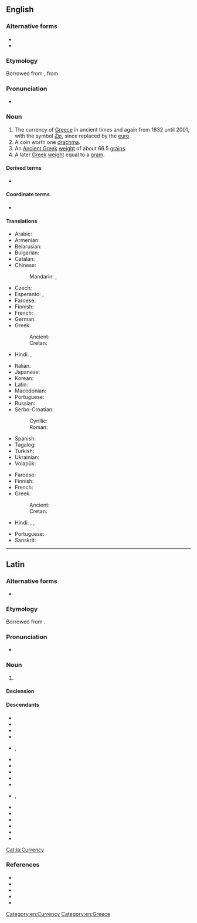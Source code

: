 ==English==
{{wikipedia|Greek drachma}}

===Alternative forms===
* {{alter|en|drachm||obsolete}}
* {{alter|en|drachme||dated}}

===Etymology===
Borrowed from {{bor|en|la|drachma}}, from {{der|en|grc|δραχμή}}.

===Pronunciation===
* {{IPA|en|/ˈdɹæk.mə/}}

===Noun===
{{en-noun|s|drachmae|drachmai}}

# The currency of [[Greece]] in ancient times and again from 1832 until 2001, with the symbol [[₯]], since replaced by the [[euro]].
# A coin worth one [[drachma]].
# An [[Ancient Greek]] [[weight]] of about 66.5 [[grain]]s.
# A later [[Greek]] [[weight]] equal to a [[gram]].

====Derived terms====
* {{l|en|new drachma}}

====Coordinate terms====
*{{l|en|obol}}

====Translations====
{{trans-top|currency}}
* Arabic: {{t|ar|دِرَاخْمَا|f}}
* Armenian: {{t+|hy|դրախմա}}
* Belarusian: {{t|be|дра́хма|f}}
* Bulgarian: {{t|bg|дра́хма|f}}
* Catalan: {{t+|ca|dracma|f}}
* Chinese:
*: Mandarin: {{t+|cmn|德拉克馬|sc=Hani}}, {{t+|cmn|德拉克马|tr=délākèmǎ|sc=Hani}}
* Czech: {{t+|cs|drachma|f}}
* Esperanto: {{t|eo|draĥmo}}, {{t|eo|drakmo}}
* Faroese: {{t|fo|drakma|f}}
* Finnish: {{t+|fi|drakma}}
* French: {{t+|fr|drachme|f}}
* German: {{t+|de|Drachme|f}}
* Greek: {{t+|el|δραχμή|f}}
*: Ancient: {{t|grc|δραχμή|f}}
*: Cretan: {{t|grc|δαρχμά|f}}
* Hindi: {{t+|hi|दिरम|m}}, {{t+|hi|दिरहम|m}}
{{trans-mid}}
* Italian: {{t+|it|dracma|f}}
* Japanese: {{t|ja|ドラクマ|tr=dorakuma|sc=Jpan}}
* Korean: {{t|ko|드라크마}}
* Latin: {{t|la|drachma|f}}
* Macedonian: {{t|mk|драхма|f}}
* Portuguese: {{t+|pt|dracma|f}}
* Russian: {{t+|ru|дра́хма|f}}
* Serbo-Croatian:
*: Cyrillic: {{t|sh|драхма|f}}
*: Roman: {{t+|sh|drahma|f}}
* Spanish: {{t+|es|dracma|f}}
* Tagalog: {{t|tl|drakma}}
* Turkish: {{t+|tr|drahmi}}
* Ukrainian: {{t+|uk|дра́хма|f}}
* Volapük: {{t+|vo|dragmad}}
{{trans-bottom}}

{{trans-top|coin}}
* Faroese: {{t|fo|drakma|f}}
* Finnish: {{t+|fi|drakma}}
* French: {{t+|fr|drachme|f}}
* Greek: {{t+|el|δραχμή|f}}
*: Ancient: {{t|grc|δραχμή|f}}
*: Cretan: {{t|grc|δαρχμά|f}}
* Hindi: {{t+|hi|दिरम|m}}, {{t+|hi|दिरहम|m}}, {{t+|hi|द्रम्म|m}}
{{trans-mid}}
* Portuguese: {{t+|pt|dracma|m}}
* Sanskrit: {{t+|sa|द्रम्म|m}}
{{trans-bottom}}

[[Category:en:Currency]]
[[Category:en:Greece]]

----

==Latin==

===Alternative forms===
* {{l|la|drachuma}}

===Etymology===
Borrowed from {{bor|la|grc|δραχμή}}. 

===Pronunciation===
* {{la-IPA|drachma}}

===Noun===
{{la-noun|drachma<1>}}

# {{lb|la|Classical}} {{l|en|drachma}} {{gloss|Ancient Greek coin, one hundredth of a {{l|la|mina}}}}

====Declension====
{{la-ndecl|drachma<1>}}

====Descendants====
* {{desctree|LL.|dragma|der=1}}
* {{desc|hy|դրախմա|bor=1}}
* {{desc|be|дра́хма|bor=1}}
* {{desc|bg|дра́хма|bor=1}}
* {{desc|ca|dracma|bor=1}}, {{l|ca|drama#Etymology_2|drama}}
* {{desc|cs|drachma|bor=1}}
* {{desc|en|drachma|bor=1}}
* {{desc|fo|drakma|bor=1}}
* {{desc|fi|drakma|bor=1}}
* {{desc|got|𐌳𐍂𐌰𐌺𐌼𐌰|bor=1}}
* {{desc|it|dracma|bor=1}}, {{l|it|dramma}}
* {{desc|mk|драхма|bor=1}}
* {{desc|pt|dracma|bor=1}}
* {{desc|ru|дра́хма|bor=1}}
* {{desc|sh|дра̀хма|tr={{l|sh|dràhma}}|bor=1}}
* {{desc|es|dracma|bor=1}}
* {{desc|uk|дра́хма|bor=1}}

[[Cat:la:Currency]]

===References===
* {{R:L&S}}
* {{R:Elementary Lewis}}
* {{R:Gaffiot}}
* {{R:Peck}}
* {{R:Smith's Antiquities}}
